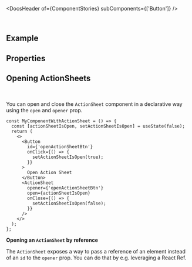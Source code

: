 
<Meta of={ComponentStories} />

<DocsHeader of={ComponentStories} subComponents={['Button']} />

<br />

## Example

<Canvas of={ComponentStories.Default} />

## Properties

<ControlsWithNote of={ComponentStories.Default} />

## Opening ActionSheets

<br />

You can open and close the `ActionSheet` component in a declarative way using the `open` and `opener` prop.

```tsx
const MyComponentWithActionSheet = () => {
  const [actionSheetIsOpen, setActionSheetIsOpen] = useState(false);
  return (
    <>
      <Button
        id={'openActionSheetBtn'}
        onClick={() => {
          setActionSheetIsOpen(true);
        }}
      >
        Open Action Sheet
      </Button>
      <ActionSheet
        opener={'openActionSheetBtn'}
        open={actionSheetIsOpen}
        onClose={() => {
          setActionSheetIsOpen(false);
        }}
      />
    </>
  );
};
```

**Opening an `ActionSheet` by reference**

The `ActionSheet` exposes a way to pass a reference of an element instead of an `id` to the `opener` prop.
You can do that by e.g. leveraging a React Ref.

```jsx
const ActionSheetComponent = () => {
  const buttonRef = useRef(null);
  const [open, setOpen] = useState(false);
  const handleOpenerClick = (e) => {
    setOpen((prev) => !prev);
  };
  return (
    <>
      <Button ref={buttonRef} onClick={handleOpenerClick}>
        Opener
      </Button>
      <ActionSheet opener={buttonRef.current} open={open}>
        {/* Content */}
      </ActionSheet>
    </>
  );
};
```

<Footer />
